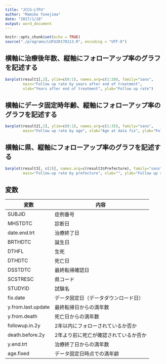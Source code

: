 ```yaml
---
title: "JCCG-LTFU"
author: "Mamiko Yonejima"
date: "2017/1/28"
output: word_document
---
```


```r
knitr::opts_chunk$set(echo = TRUE)
source("./programs/LUFU20170113.R", encoding = "UTF-8")
```

## 横軸に治療後年数、縦軸にフォローアップ率のグラフを記述する
```r
barplot(result1[,2], ylim=c(0:1), names.arg=c(1:20), family="sans",
        main="Follow up rate by years after end of treatment",
        xlab="Years after end of treatment", ylab="Follow up rate")
```

## 横軸にデータ固定時年齢、縦軸にフォローアップ率のグラフを記述する
```r
barplot(result2[,2], ylim=c(0:1), names.arg=c(1:35), family="sans",
        main="Follow up rate by age", xlab="Age at data fix", ylab="Follow up rate")
```

## 横軸に県、縦軸にフォローアップ率のグラフを記述する
```r
barplot(result3[, c(2)], names.arg=c(result3$Prefecture), family="sans", las=3, ylim=c(0:1),
        main="Follow-up rate by prefecture", xlab="", ylab="Follow up rate", cex.names=0.7)
```

## 変数
|変数|内容|
|----|----|
|SUBJID|症例番号|
|MHSTDTC|診断日|
|date.end.trt|治療終了日|
|BRTHDTC|誕生日|
|DTHFL|生死|
|DTHDTC|死亡日|
|DSSTDTC|最終転帰確認日|
|SCSTRESC|県コード|
|STUDYID|試験名|
|fix.date|データ固定日（データダウンロード日）|
|y.from.last.update|最終転帰日からの満年数|
|y.from.death|死亡日からの満年数|
|followup.in.2y|2年以内にフォローされているか否か|
|death.before.2y|2年より前に死亡が確認されているか否か|
|y.end.trt|治療終了日からの満年数|
|age.fixed|データ固定日時点での満年齢|
